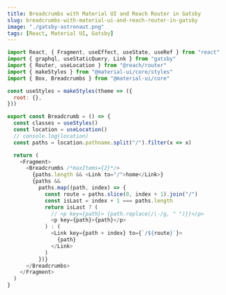 ```yaml
---
title: Breadcrumbs with Material UI and Reach Router in Gatsby
slug: breadcrumbs-with-material-ui-and-reach-router-in-gatsby
image: "./gatsby-astronaut.png"
tags: [React, Material UI, Gatsby]
---
```


```js
import React, { Fragment, useEffect, useState, useRef } from "react"
import { graphql, useStaticQuery, Link } from "gatsby"
import { Router, useLocation } from "@reach/router"
import { makeStyles } from "@material-ui/core/styles"
import { Box, Breadcrumbs } from "@material-ui/core"

const useStyles = makeStyles(theme => ({
  root: {},
}))

export const Breadcrumb = () => {
  const classes = useStyles()
  const location = useLocation()
  // console.log(location)
  const paths = location.pathname.split("/").filter(x => x)

  return (
    <Fragment>
      <Breadcrumbs /*maxItems={2}*/>
        {paths.length && <Link to="/">home</Link>}
        {paths &&
          paths.map((path, index) => {
            const route = paths.slice(0, index + 1).join("/")
            const isLast = index + 1 === paths.length
            return isLast ? (
              // <p key={path}> {path.replace(/\-/g, " ")}}</p>
              <p key={path}>{path}</p>
            ) : (
              <Link key={path + index} to={`/${route}`}>
                {path}
              </Link>
            )
          })}
      </Breadcrumbs>
    </Fragment>
  )
}
```

